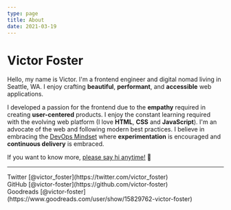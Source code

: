 ```yaml
---
type: page
title: About
date: 2021-03-19
---
```


# Victor Foster

Hello, my name is Victor. I'm a frontend engineer and digital nomad living in Seattle, WA. I enjoy crafting **beautiful**, **performant**, and **accessible** web applications.

I developed a passion for the frontend due to the **empathy** required in creating **user-centered** products. I enjoy the constant learning required with the evolving web platform (I love **HTML**, **CSS** and **JavaScript**). I'm an advocate of the web and following modern best practices. I believe in embracing the [DevOps Mindset](https://stackoverflow.blog/2020/06/10/the-rise-of-the-devops-mindset/) where **experimentation** is encouraged and **continuous delivery** is embraced.

If you want to know more, <a href="mailto:victor.foster@gmail.com" target="_blank">please say hi anytime!</a> 👋

---

<div>
	Twitter [@victor_foster](https://twitter.com/victor_foster) <br />
	GitHub [@victor-foster](https://github.com/victor-foster) <br />
	Goodreads [@victor-foster](https://www.goodreads.com/user/show/15829762-victor-foster) <br />
</div>
